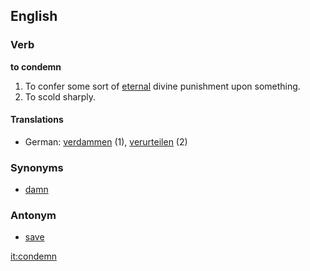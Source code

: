 ==English==
===Verb===
'''to condemn'''
#To confer some sort of [[eternal]] divine punishment upon something.
#To scold sharply.

====Translations====
*German: [[verdammen]] (1), [[verurteilen]] (2)

===Synonyms===
*[[damn]]

===Antonym===
*[[save]]

[[it:condemn]]